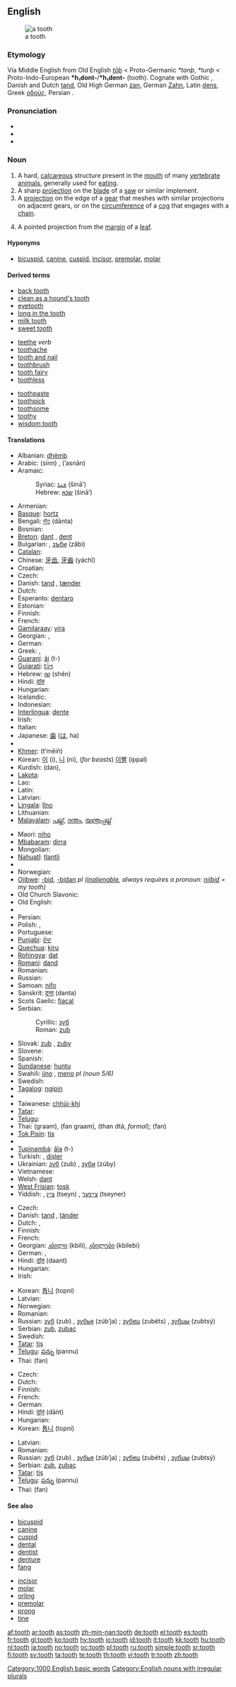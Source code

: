==English==
{{wikipedia}}
[[Image:Lower wisdom tooth.jpg|thumb|a tooth]]

===Etymology===
Via Middle English from Old English ''[[toþ|tōþ]]'' < Proto-Germanic ''*tanþ'', ''*tunþ'' < Proto-Indo-European '''*h₁dont-'''/'''*h₁dent-''' (tooth). Cognate with Gothic {{term|𐍄𐌿𐌽𐌸𐌿𐍃|tr=tunþus|lang=got|sc=Goth}}, Danish and Dutch [[tand]], Old High German [[zan#Old High German|zan]], German [[Zahn]], Latin [[dens]], Greek [[οδούς]], Persian {{term|دندان|sc=fa-Arab|tr=dandân}}.

===Pronunciation===
* {{IPA|/tuːθ/}}
* {{audio|en-us-tooth.ogg|Audio (US)}}
* {{rhymes|uːθ}}

===Noun===
{{en-noun|pl=teeth}}

# A hard, [[calcareous]] structure present in the [[mouth]] of many [[vertebrate]] [[animals]], generally used for [[eat]]ing.
# A sharp [[projection]] on the [[blade]] of a [[saw]] or similar implement.
# A [[projection]] on the edge of a [[gear]] that meshes with similar projections on adjacent gears, or on the [[circumference]] of a [[cog]] that engages with a [[chain]].
# {{botany}} A pointed projection from the [[margin]] of a [[leaf]].

====Hyponyms====
* {{sense|structure in the mouth}} [[bicuspid]], [[canine]], [[cuspid]], [[incisor]], [[premolar]], [[molar]]

====Derived terms====
{{rel-top3|derived terms}}
* [[back tooth]]
* [[clean as a hound's tooth]]
* [[eyetooth]]
* [[long in the tooth]]
* [[milk tooth]]
* [[sweet tooth]]
{{rel-mid3}}
* [[teethe]] ''verb''
* [[toothache]]
* [[tooth and nail]]
* [[toothbrush]]
* [[tooth fairy]]
* [[toothless]]
{{rel-mid3}}
* [[toothpaste]]
* [[toothpick]]
* [[toothsome]]
* [[toothy]]
* [[wisdom tooth]]
{{rel-bottom}}

====Translations====
{{trans-top|biological tooth}}
* Albanian: [[dhëmb]]
* Arabic: {{Arab|[[سن|سِنّ]]}} (sinn) {{f}}, {{Arab|[[اسنان|أسْنَان]]}} (’asnān) {{p}}
* Aramaic:
*: Syriac: [[ܫܢܐ]] (šinā’) {{f}}
*: Hebrew: [[שנא]] (šinā’) {{f}}
* Armenian: {{t|hy|ատամ|tr=atam}}
* [[Basque]]: [[hortz]]
* Bengali: [[দাঁত]] (dānta)
* Bosnian: {{t-|bs|zub|m}}
* [[Breton]]: [[dant]] {{m}}, [[dent]] {{p}}
* Bulgarian: {{t|bg|зъб|tr=zâb|m}}, [[зъби]] (zâbi) {{p}}
* [[Catalan]]: {{t+|ca|dent|f}}
* Chinese: [[牙齿]], [[牙齒]] (yáchǐ)
* Croatian: {{t+|hr|zub|m}}
* Czech: {{t+|cs|zub|m}}
* Danish: [[tand#Danish|tand]] {{c}}, [[tænder]] {{p}}
* Dutch: {{t+|nl|tand|m}}
* Esperanto: [[dentaro]]
* Estonian: {{t-|et|hammas}}
* Finnish: {{t+|fi|hammas}}
* French: {{t+|fr|dent|m}}
* [[Gamilaraay]]: [[yira]]
* Georgian: {{t|ka|კბილი|tr=kbili}}, {{t|ka|კბილები|tr=kbilebi|p}}
* German: {{t+|de|Zahn|m}}
* Greek: {{t+|el|δόντι|n|tr=dónti|sc=Grek}}, {{t+|el|οδούς|m|tr=odoús|sc=Grek}}
* [[Guaraní]]: [[ãi]] (t-)
* [[Gujarati]]: [[દાંત]] {{IPAchar|(dāṁt)}}
* Hebrew: [[שן]] (shén) {{f}}
* Hindi: [[दांत]] {{IPAchar|(dāṁt)}} {{m}}
* Hungarian: {{t+|hu|fog}}
* Icelandic: {{t+|is|tönn}}
* Indonesian: {{t+|id|gigi|xs=Indonesian}}
* [[Interlingua]]: [[dente#Interlingua|dente]]
* Irish: {{t-|ga|fiacail|f|xs=Irish}}
* Italian: {{t+|it|dente|m}}
* Japanese: [[歯]] ([[は]], ha)
* {{trreq|Kannada}}
* [[Khmer]]: {{Khmr|[[ធ្មេញ]]}} (t’mēiñ)
* Korean: [[이]] (i), [[니]] (ni), (''for beasts'') [[이빨]] (ippal)
* Kurdish: {{KUchar|[[دان]]}} (dan), {{KUchar|[[دگان]]}}
* [[Lakota]]: {{tø|lkt|hi}}
* Lao: {{t-|lo|ແຂ້ວ|tr=khëëw|sc=Laoo|xs=Lao}}
* Latin: {{t+|la|dens|m|alt=dēns}}
* Latvian: {{t-|lv|zobs|m|xs=Latvian}}
* [[Lingala]]: [[lǐno]]
* Lithuanian: {{t-|lt|dantis|xs=Lithuanian}}
* [[Malayalam]]: [[പല്ല്]], [[ദന്തം]], [[യന്ത്രപ്പല്ല്]]
{{trans-mid}}
* Maori: [[niho]]
* [[Mbabaram]]: [[dirra]]
* Mongolian: {{t|mn|шүд|tr=šüd}}
* [[Nahuatl]]: [[tlantli]]
* {{trreq|Nepali}}
* Norwegian: {{t+|no|tann|c}}
* [[Ojibwe]]: [[-bid]], [[-bidan]] ''pl ([[inalienable]], always requires a pronoun: [[niibid]] = my tooth)''
* Old Church Slavonic: {{t|cu|зѫбъ|tr=zǫbŭ|m|sc=Cyrs}}
* Old English: {{t-|ang|toþ|alt=tōþ|xs=Old English}}
* {{trreq|Oriya}}
* Persian: {{t-|fa|دندان|tr=dandân|sc=fa-Arab|xs=Persian}}
* Polish: {{t+|pl|ząb|m}}, {{t-|pl|zęby|p}}
* Portuguese: {{t+|pt|dente|m}}
* [[Punjabi]]: [[ਦੰਦ]]
* [[Quechua]]: [[kiru]]
* [[Rohingya]]: [[dat]]
* [[Romani]]: [[dand]]
* Romanian: {{t-|ro|dinte|m}}
* Russian: {{t|ru|зуб|tr=zub|m}}
* Samoan: [[nifo]]
* Sanskrit: [[दन्त]] (danta)
* Scots Gaelic: [[fiacal]]
* Serbian:
*: Cyrillic: [[зуб#Serbian|зуб]] {{m}}
*: Roman: [[zub#Seriban|zub]] {{m}}
* Slovak: [[zub#Slovak|zub]] {{m}}, [[zuby]] {{p}}
* Slovene: {{t+|sl|zob|m}}
* Spanish: {{t+|es|diente|m}}
* [[Sundanese]]: [[huntu]]
* Swahili: [[jino]] {{s}}, [[meno]] ''pl (noun 5/6)''
* Swedish: {{t+|sv|tand|c}}
* [[Tagalog]]: [[ngipin]]
* {{trreq|Tahitian}}
* Taiwanese: [[chhùi-khí]]
* [[Tatar]]: {{t|tt|tiş}}
* [[Telugu]]: {{t|te|పన్ను|tr=pannu}}
* Thai: {{Thai|[[กราม]]}} (graam), {{Thai|[[ฟันกราม]]}} (fan graam), {{Thai|[[ทันต์]]}} (than dtà, ''formal''); {{Thai|[[ฟัน]]}} (fan)
* [[Tok Pisin]]: [[tis]]
* {{trreq|Tongan}}
* [[Tupinambá]]: [[ãîa]] (t-)
* Turkish: {{t|tr|diş}}, [[dişler]] {{p}}
* Ukrainian: [[зуб]] (zub) {{m}}, [[зуби]] (zúby) {{p}}
* Vietnamese: {{t+|vi|răng|xs=Vietnamese}}
* Welsh: [[dant]]
* [[West Frisian]]: [[tosk]]
* Yiddish: {{t|yi|צאָן|tr=tson|m}}, [[ציין]] (tseyn) {{p}}, [[ציינער]] (tseyner) {{p}}
{{trans-bottom}}

{{trans-top|saw tooth}}
* Czech: {{t+|cs|zub|m}}
* Danish: [[tand#Danish|tand]] {{c}}, [[tänder]] {{p}}
* Dutch: {{t+|nl|tand|m}}, {{t+|nl|zaagtand|m}}
* Finnish: {{t+|fi|hammas}}
* French: {{t+|fr|dent|m}}
* Georgian: [[კბილი]] (kbili), [[კბილები]] (kbilebi) {{p}}
* German: {{t+|de|Zahn|m}}, {{t-|de|Sägezahn|m}}
* Hindi: [[दांत़]] (daant) {{m}}
* Hungarian: {{t+|hu|fog}}
* Irish: {{t-|ga|fiacail|f|xs=Irish}}
{{trans-mid}}
* Korean: [[톱니]] (topni)
* Latvian: {{t-|lv|zobs|m|xs=Latvian}}
* Norwegian: {{t+|no|tann|c}}
* Romanian: {{t-|ro|dinte|m}}
* Russian: [[зуб]] (zub) {{m}}, [[зубья]] (zúb’ja) {{p}}; [[зубец]] (zubéts) {{m}}, [[зубцы]] (zubtsý) {{p}}
* Serbian: [[zub]], [[zubac]]
* Swedish: {{t+|sv|tand|c}}
* [[Tatar]]: [[tiş]]
* [[Telugu]]: [[పన్ను]] (pannu)
* Thai: {{Thai|[[ฟัน]]}} (fan)
{{trans-bottom}}

{{trans-top|gear tooth}}
* Czech: {{t+|cs|zub|m}}
* Dutch: {{t+|nl|tand|m}}
* Finnish: {{t+|fi|hammas}}
* French: {{t+|fr|dent|m}}
* German: {{t+|de|Zahn|m}}
* Hindi: [[दांत़]] (dāṅt) {{m}}
* Hungarian: {{t+|hu|fog}}
* Korean: [[톱니]] (topni)
{{trans-mid}}
* Latvian: {{t-|lv|zobs|m|xs=Latvian}}
* Romanian: {{t-|ro|dinte|m}}
* Russian: [[зуб]] (zub) {{m}}, [[зубья]] (zúb’ja) {{p}}; [[зубец]] (zubéts) {{m}}, [[зубцы]] (zubtsý) {{p}}
* Serbian: [[zub]], [[zubac]]
* [[Tatar]]: [[tiş]]
* [[Telugu]]: [[పన్ను]] (pannu)
* Thai: {{Thai|[[ฟัน]]}} (fan)
{{trans-bottom}}

====See also====
{{rel-top|see also}}
* [[bicuspid]]
* [[canine]]
* [[cuspid]]
* [[dental]]
* [[dentist]]
* [[denture]]
* [[fang]]
{{rel-mid}}
* [[incisor]]
* [[molar]]
* [[orling]]
* [[premolar]]
* [[prong]]
* [[tine]]
{{rel-bottom}}

[[Category:1000 English basic words]]
[[Category:English nouns with irregular plurals]]

[[af:tooth]]
[[ar:tooth]]
[[as:tooth]]
[[zh-min-nan:tooth]]
[[de:tooth]]
[[el:tooth]]
[[es:tooth]]
[[fr:tooth]]
[[gl:tooth]]
[[ko:tooth]]
[[hy:tooth]]
[[io:tooth]]
[[id:tooth]]
[[it:tooth]]
[[kk:tooth]]
[[hu:tooth]]
[[nl:tooth]]
[[ja:tooth]]
[[no:tooth]]
[[oc:tooth]]
[[pl:tooth]]
[[ru:tooth]]
[[simple:tooth]]
[[sr:tooth]]
[[fi:tooth]]
[[sv:tooth]]
[[ta:tooth]]
[[te:tooth]]
[[th:tooth]]
[[vi:tooth]]
[[tr:tooth]]
[[zh:tooth]]